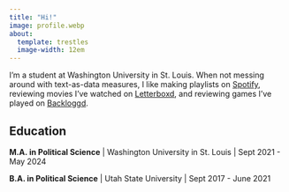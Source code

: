 ```yaml
---
title: "Hi!"
image: profile.webp
about:
  template: trestles
  image-width: 12em
---
```


:::{#hero-heading}

I'm a student at Washington University in St. Louis. When not messing around with text-as-data measures, I like making playlists on [Spotify](https://open.spotify.com/user/x5xyifk4f697kabe2mm1u95p5?si=972ccc2d5bca40cd), reviewing movies I've watched on [Letterboxd](https://letterboxd.com/PeterJBachman/), and reviewing games I've played on [Backloggd](https://www.backloggd.com/u/PeterJBachman/).

## Education

**M.A. in Political Science** | Washington University in St. Louis | Sept 2021 - May 2024

**B.A. in Political Science** | Utah State University | Sept 2017 - June 2021

:::
